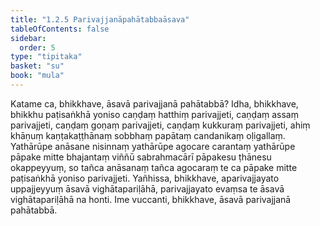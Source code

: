 ```yaml
---
title: "1.2.5 Parivajjanāpahātabbaāsava"
tableOfContents: false
sidebar:
  order: 5
type: "tipitaka"
basket: "su"
book: "mula"
---
```



<DynamicBreadcrumb />

<Division number="25" book="mula" bookNo="9" page="13">

<Paragraph number="74" book="mula">
Katame ca, bhikkhave, āsavā parivajjanā pahātabbā? Idha, bhikkhave, bhikkhu paṭisaṅkhā yoniso caṇḍaṃ hatthiṃ parivajjeti, caṇḍaṃ assaṃ parivajjeti, caṇḍaṃ goṇaṃ parivajjeti, caṇḍaṃ kukkuraṃ parivajjeti, ahiṃ khāṇuṃ kaṇṭakaṭṭhānaṃ sobbhaṃ papātaṃ candanikaṃ oḷigallaṃ. Yathārūpe anāsane nisinnaṃ yathārūpe agocare carantaṃ yathārūpe pāpake mitte bhajantaṃ viññū sabrahmacārī pāpakesu ṭhānesu okappeyyuṃ, so tañca anāsanaṃ tañca agocaraṃ te ca pāpake mitte paṭisaṅkhā yoniso parivajjeti.
</Paragraph>

<Paragraph number="75" book="mula">
Yañhissa, bhikkhave, aparivajjayato uppajjeyyuṃ āsavā vighātapariḷāhā, parivajjayato evaṃsa te āsavā vighātapariḷāhā na honti. Ime vuccanti, bhikkhave, āsavā parivajjanā pahātabbā.
</Paragraph>
</Division>